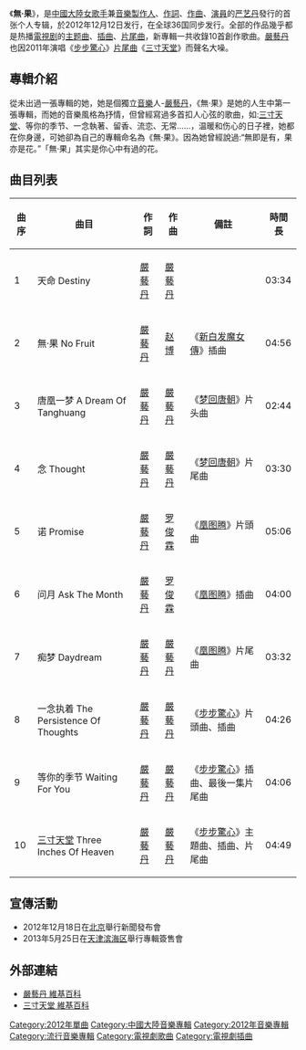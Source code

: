 {{Infobox album
| name       = 無·果
| type       = studio
| artist     = [[嚴藝丹|嚴藝丹]]
<!-- 未知參數 | ceo        = [[嚴藝丹|嚴藝丹]] -->
| cover      = <!-- 檔案不存在 No Fruit.jpg -->
| released   = 2012年12月12日
| recorded   = 2011年
| genre      = [[國語流行音樂|國語流行音樂]]
| length     = 40分40秒
| label      = [[心樂唐文化|心樂唐文化]]
| producer   = [[嚴藝丹|嚴藝丹]]
| prev_title = 無·果
| prev_year  = 2012
| next_title = 
| next_year  = 
}}
《'''無·果'''》，是[[中國大陸|中國大陸]][[女歌手|女歌手]]兼[[音樂製作人|音樂製作人]]、[[作詞|作詞]]、[[作曲|作曲]]、[[演員|演員]]的[[严艺丹|严艺丹]]發行的首张个人专辑，於2012年12月12日发行，在全球36国同步发行。全部的作品幾乎都是热播[[電視剧|電視剧]]的[[主题曲|主题曲]]、[[插曲|插曲]]、[[片尾曲|片尾曲]]，新專輯一共收錄10首創作歌曲。[[嚴藝丹|嚴藝丹]]也因2011年演唱《[[步步驚心_(電視劇)|步步驚心]]》[[片尾曲|片尾曲]]《[[三寸天堂|三寸天堂]]》而聲名大噪。

==專輯介紹==
從未出過一張專輯的她，她是個獨立[[音樂|音樂]]人-[[嚴藝丹|嚴藝丹]]，《無·果》是她的人生中第一張專輯，而她的音樂風格為抒情，但曾經寫過多首扣人心弦的歌曲，如:[[三寸天堂|三寸天堂]]、等你的季节、一念執著、留香、流恋、无常......，温暖和伤心的日子裡，她都在你身邊，可她卻為自己的專輯命名為《無·果》。因為她曾經說過:“無即是有，果亦是花。”「無·果」其实是你心中有過的花。

==曲目列表==
{| class="wikitable"
|-
! 曲序 !! 曲目 !! 作詞 !! 作曲 !! 備註 !! 時間長
|-
|1||天命 Destiny||[[嚴藝丹|嚴藝丹]]||[[嚴藝丹|嚴藝丹]]|| ||03:34
|-
|2||無·果 No Fruit||[[嚴藝丹|嚴藝丹]]||[[赵博|赵博]]||《[[新白发魔女傳|新白发魔女傳]]》插曲||04:56 
|-
|3||唐凰一梦 A Dream Of Tanghuang||[[嚴藝丹|嚴藝丹]]||[[嚴藝丹|嚴藝丹]]||《[[梦回唐朝|梦回唐朝]]》片头曲||02:44
|-
|4||念 Thought||[[嚴藝丹|嚴藝丹]]||[[嚴藝丹|嚴藝丹]]||《[[梦回唐朝|梦回唐朝]]》片尾曲||03:30
|-
|5||诺 Promise||[[嚴藝丹|嚴藝丹]]||[[罗俊霖|罗俊霖]]||《[[凰图腾|凰图腾]]》片頭曲||05:06 
|-
|6||问月 Ask The Month||[[嚴藝丹|嚴藝丹]]||[[罗俊霖|罗俊霖]]||《[[凰图腾|凰图腾]]》插曲||04:00
|-
|7||痴梦 Daydream||[[嚴藝丹|嚴藝丹]]||[[嚴藝丹|嚴藝丹]]||《[[凰图腾|凰图腾]]》片尾曲||03:32
|-
|8||一念执着 The Persistence Of Thoughts||[[嚴藝丹|嚴藝丹]]||[[嚴藝丹|嚴藝丹]]||《[[步步惊心_(電視劇)|步步驚心]]》片頭曲、插曲||04:26   
|-
|9||等你的季节 Waiting For You||[[嚴藝丹|嚴藝丹]]||[[嚴藝丹|嚴藝丹]]||《[[步步惊心_(電視劇)|步步驚心]]》插曲、最後一集片尾曲||04:06 
|-
|10||[[三寸天堂|三寸天堂]] Three Inches Of Heaven||[[嚴藝丹|嚴藝丹]]||[[嚴藝丹|嚴藝丹]]||《[[步步惊心_(電視劇)|步步驚心]]》主題曲、插曲、片尾曲||04:49
|}

==宣傳活動==
*2012年12月18日在[[北京|北京]]舉行新聞發布會
*2013年5月25日在[[天津|天津]][[滨海区|滨海区]]舉行專輯簽售會

==外部連結==
*[[:严艺丹|嚴藝丹 維基百科]]
*[[:三寸天堂#.E5.A4.96.E9.83.A8.E9.80.A3.E7.B5.90|三寸天堂 維基百科]]

[[Category:2012年單曲|Category:2012年單曲]]
[[Category:中國大陸音樂專輯|Category:中國大陸音樂專輯]]
[[Category:2012年音樂專輯|Category:2012年音樂專輯]]
[[Category:流行音樂專輯|Category:流行音樂專輯]]
[[Category:電視劇歌曲|Category:電視劇歌曲]]
[[Category:電視劇插曲|Category:電視劇插曲]]